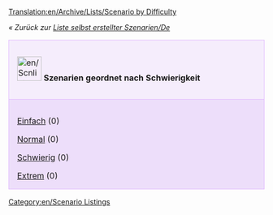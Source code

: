 [[Translation:en/Archive/Lists/Scenario by Difficulty]]

''« Zurück zur [[de/Archive/Lists/Liste selbst erstellter Szenarien|Liste selbst erstellter Szenarien/De]]''

{| cellspacing="3" class="mainpagetable" align="center" width="100%"
|- valign="top" 
|style="font-size: 100%; BACKGROUND-COLOR: #F5EDFC; border: 1px solid #E1BBFF; margin: 0; padding: 1em; text-align: left; width:14%"|[[File:en/Scnlist-difficulty.png|48px]] <font size="3">'''Szenarien geordnet nach Schwierigkeit'''</font>
|-
|style="font-size: 100%; BACKGROUND-COLOR: #EDDEFA; border: 1px solid #E1BBFF; margin: 0; padding: 1em 1em 0em 1em; text-align: left;"|

[[de/Archive/Lists/Szenarien nach Schwierigkeit - Einfach|Einfach]] (0)

[[de/Archive/Lists/Szenarien nach Schwierigkeit - Normal|Normal]] (0)

[[de/Archive/Lists/Szenarien nach Schwierigkeit - Schwierig|Schwierig]] (0)

[[de/Archive/Lists/Szenarien nach Schwierigkeit - Extrem|Extrem]] (0)

|}

[[Category:en/Scenario Listings]]